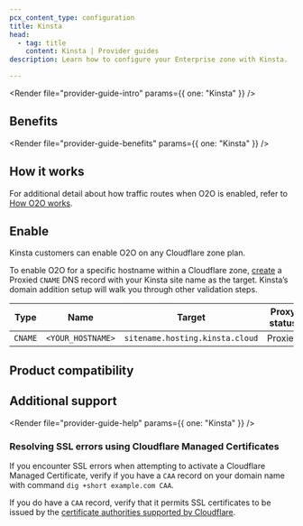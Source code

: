 ```yaml
---
pcx_content_type: configuration
title: Kinsta
head:
  - tag: title
    content: Kinsta | Provider guides
description: Learn how to configure your Enterprise zone with Kinsta.

---
```



<Render file="provider-guide-intro" params={{ one: "Kinsta" }} />

## Benefits

<Render file="provider-guide-benefits" params={{ one: "Kinsta" }} />

## How it works

For additional detail about how traffic routes when O2O is enabled, refer to [How O2O works](/cloudflare-for-platforms/cloudflare-for-saas/saas-customers/how-it-works/).

## Enable

Kinsta customers can enable O2O on any Cloudflare zone plan.

To enable O2O for a specific hostname within a Cloudflare zone, [create](/dns/manage-dns-records/how-to/create-dns-records/#create-dns-records) a Proxied `CNAME` DNS record with your Kinsta site name as the target. Kinsta’s domain addition setup will walk you through other validation steps.

| Type    | Name              | Target                          | Proxy status |
| ------- | ----------------- | ------------------------------- | ------------ |
| `CNAME` | `<YOUR_HOSTNAME>` | `sitename.hosting.kinsta.cloud` | Proxied      |

## Product compatibility

<Render file="provider-guide-compatibility" />

## Additional support

<Render file="provider-guide-help" params={{ one: "Kinsta" }} />

### Resolving SSL errors using Cloudflare Managed Certificates

If you encounter SSL errors when attempting to activate a Cloudflare Managed Certificate, verify if you have a `CAA` record on your domain name with command `dig +short example.com CAA`.

If you do have a `CAA` record, verify that it permits SSL certificates to be issued by the [certificate authorities supported by Cloudflare](/ssl/reference/certificate-authorities/).
